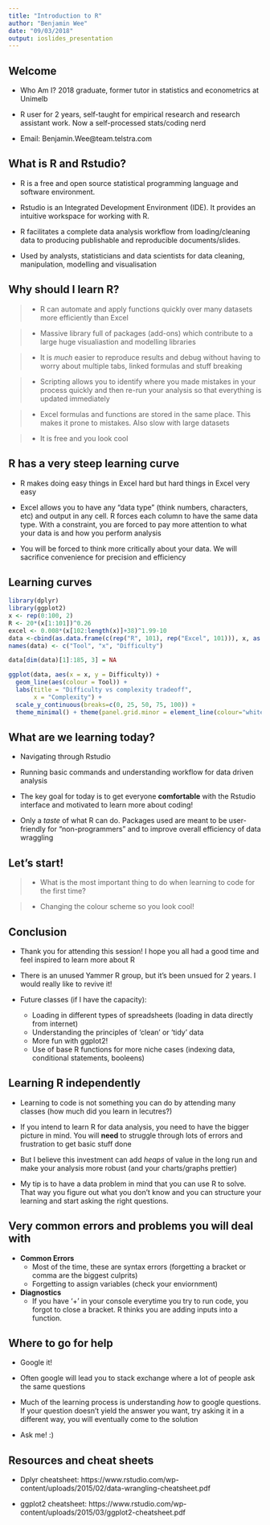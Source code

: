 ```yaml
---
title: "Introduction to R"
author: "Benjamin Wee"
date: "09/03/2018"
output: ioslides_presentation
---
```


## Welcome 

- Who Am I? 2018 graduate, former tutor in statistics and econometrics at Unimelb

- R user for 2 years, self-taught for empirical research and research assistant work. Now a self-processed stats/coding nerd

- Email: Benjamin.Wee@team.telstra.com

## What is R and Rstudio?

- R is a free and open source statistical programming language and software environment. 

- Rstudio is an Integrated Development Environment (IDE). It provides an intuitive workspace for working with R.

- R facilitates a complete data analysis workflow from loading/cleaning data to producing publishable and reproducible documents/slides.

- Used by analysts, statisticians and data scientists for data cleaning, manipulation, modelling and visualisation

## Why should I learn R? 

>- R can automate and apply functions quickly over many datasets more efficiently than Excel

>- Massive library full of packages (add-ons) which contribute to a large huge visualiastion and modelling libraries

>- It is *much* easier to reproduce results and debug without having to worry about multiple tabs, linked formulas and stuff breaking

>- Scripting allows you to identify where you made mistakes in your process quickly and then re-run your analysis so that everything is updated immediately

>- Excel formulas and functions are stored in the same place. This makes it prone to mistakes. Also slow with large datasets

>- It is free and you look cool

## R has a very steep learning curve

- R makes doing easy things in Excel hard but hard things in Excel very easy 

- Excel allows you to have any "data type" (think numbers, characters, etc) and output in any cell. R forces each column to have the same data type. With a constraint, you are forced to pay more attention to what your data is and how you perform analysis

- You will be forced to think more critically about your data. We will sacrifice convenience for precision and efficiency

## Learning curves

```r
library(dplyr)
library(ggplot2)
x <- rep(0:100, 2)
R <- 20*(x[1:101])^0.26
excel <- 0.008*(x[102:length(x)]+38)^1.99-10
data <-cbind(as.data.frame(c(rep("R", 101), rep("Excel", 101))), x, as.data.frame(c(R,excel)))
names(data) <- c("Tool", "x", "Difficulty")

data[dim(data)[1]:185, 3] = NA

ggplot(data, aes(x = x, y = Difficulty)) +
  geom_line(aes(colour = Tool)) +
  labs(title = "Difficulty vs complexity tradeoff",
       x = "Complexity") +
  scale_y_continuous(breaks=c(0, 25, 50, 75, 100)) +
  theme_minimal() + theme(panel.grid.minor = element_line(colour="white"))

```


## What are we learning today?

- Navigating through Rstudio

- Running basic commands and understanding workflow for data driven analysis

- The key goal for today is to get everyone **comfortable** with the Rstudio interface and motivated to learn more about coding! 

- Only a *taste* of what R can do. Packages used are meant to be user-friendly for "non-programmers" and to improve overall efficiency of data wraggling

## Let's start!

>- What is the most important thing to do when learning to code for the first time?

>- Changing the colour scheme so you look cool!

## Conclusion

- Thank you for attending this session! I hope you all had a good time and feel inspired to learn more about R

- There is an unused Yammer R group, but it's been unsued for 2 years. I would really like to revive it!

* Future classes (if I have the capacity):
    - Loading in different types of spreadsheets (loading in data directly from internet)
    - Understanding the principles of 'clean' or 'tidy' data
    - More fun with ggplot2!
    - Use of base R functions for more niche cases (indexing data, conditional statements, booleens)
  
## Learning R independently

- Learning to code is not something you can do by attending many classes (how much did you learn in lecutres?)

- If you intend to learn R for data analysis, you need to have the bigger picture in mind. You will **need** to struggle through lots of errors and frustration to get basic stuff done

- But I believe this investment can add *heaps* of value in the long run and make your analysis more robust (and your charts/graphs prettier)

- My tip is to have a data problem in mind that you can use R to solve. That way you figure out what you don't know and you can structure your learning and start asking the right questions. 

## Very common errors and problems you will deal with

* **Common Errors**
    + Most of the time, these are syntax errors (forgetting a bracket or comma are the biggest culprits)
    + Forgetting to assign variables (check your enviornment)

* **Diagnostics**
    + If you have '+' in your console everytime you try to run code, you forgot to close a bracket. R thinks you are adding inputs into a function.

## Where to go for help
- Google it! 

- Often google will lead you to stack exchange where a lot of people ask the same questions

- Much of the learning process is understanding *how* to google questions. If your question doesn't yield the answer you want, try asking it in a different way, you will eventually come to the solution

- Ask me! :)

## Resources and cheat sheets
- Dplyr cheatsheet: https://www.rstudio.com/wp-content/uploads/2015/02/data-wrangling-cheatsheet.pdf

- ggplot2 cheatsheet: https://www.rstudio.com/wp-content/uploads/2015/03/ggplot2-cheatsheet.pdf